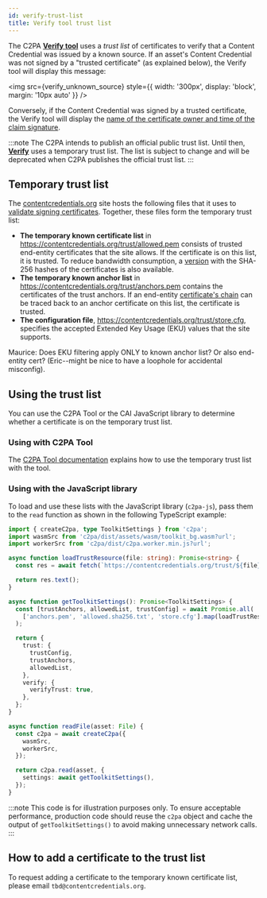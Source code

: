 ```yaml
---
id: verify-trust-list
title: Verify tool trust list
---
```



The C2PA **[Verify tool](https://contentcredentials.org/verify)** uses a
_trust list_ of certificates to verify that a Content Credential was issued by a known source. If an asset's Content Credential was not signed by a "trusted certificate" (as explained below), the Verify tool will display this message:

<img
  src={verify_unknown_source}
  style={{ width: '300px', display: 'block', margin: '10px auto' }}
/>

Conversely, if the Content Credential was signed by a trusted certificate, the Verify tool will display the [name of the certificate owner and time of the claim signature](verify#title-and-signing-information).

:::note
The C2PA intends to publish an official public trust list. Until then, **[Verify](https://contentcredentials.org/verify)** uses a temporary trust list. The list is subject to change and will be deprecated when C2PA publishes the official trust list.
:::

## Temporary trust list

The [contentcredentials.org](https://contentcredentials.org/) site hosts the following files that it uses to [validate signing certificates](https://c2pa.org/specifications/specifications/2.0/specs/C2PA_Specification.html#_c2pa_signers). Together, these files form the temporary trust list:

- **The temporary known certificate list** in https://contentcredentials.org/trust/allowed.pem consists of trusted end-entity certificates that the site allows. If the certificate is on this list, it is trusted. To reduce bandwidth consumption, a [version](https://contentcredentials.org/trust/allowed.sha256.txt) with the SHA-256 hashes of the certificates is also available.
- **The temporary known anchor list** in https://contentcredentials.org/trust/anchors.pem contains the certificates of the trust anchors. If an end-entity [certificate's chain](getting-started#signing-and-certificates) can be traced back to an anchor certificate on this list, the certificate is trusted.
- **The configuration file**, https://contentcredentials.org/trust/store.cfg, specifies the accepted Extended Key Usage (EKU) values that the site supports.

<div class="review-comment">
  Maurice: Does EKU filtering apply ONLY to known anchor list? Or also
  end-entity cert? (Eric--might be nice to have a loophole for accidental
  misconfig).
</div>

## Using the trust list

You can use the C2PA Tool or the CAI JavaScript library to determine whether a certificate is on the temporary trust list.

### Using with C2PA Tool

The [C2PA Tool documentation](./c2patool/#using-the-temporary-contentcredentialsorg--verify-trust-settings) explains how to use the temporary trust list with the tool.

### Using with the JavaScript library

To load and use these lists with the JavaScript library (`c2pa-js`), pass them to the `read` function as shown in the following TypeScript example:

```ts
import { createC2pa, type ToolkitSettings } from 'c2pa';
import wasmSrc from 'c2pa/dist/assets/wasm/toolkit_bg.wasm?url';
import workerSrc from 'c2pa/dist/c2pa.worker.min.js?url';

async function loadTrustResource(file: string): Promise<string> {
  const res = await fetch(`https://contentcredentials.org/trust/${file}`);

  return res.text();
}

async function getToolkitSettings(): Promise<ToolkitSettings> {
  const [trustAnchors, allowedList, trustConfig] = await Promise.all(
    ['anchors.pem', 'allowed.sha256.txt', 'store.cfg'].map(loadTrustResource),
  );

  return {
    trust: {
      trustConfig,
      trustAnchors,
      allowedList,
    },
    verify: {
      verifyTrust: true,
    },
  };
}

async function readFile(asset: File) {
  const c2pa = await createC2pa({
    wasmSrc,
    workerSrc,
  });

  return c2pa.read(asset, {
    settings: await getToolkitSettings(),
  });
}
```

:::note
This code is for illustration purposes only. To ensure acceptable performance, production code should reuse the `c2pa` object and cache the output of `getToolkitSettings()` to avoid making unnecessary network calls.
:::

## How to add a certificate to the trust list

To request adding a certificate to the temporary known certificate list, please email `tbd@contentcredentials.org`.
